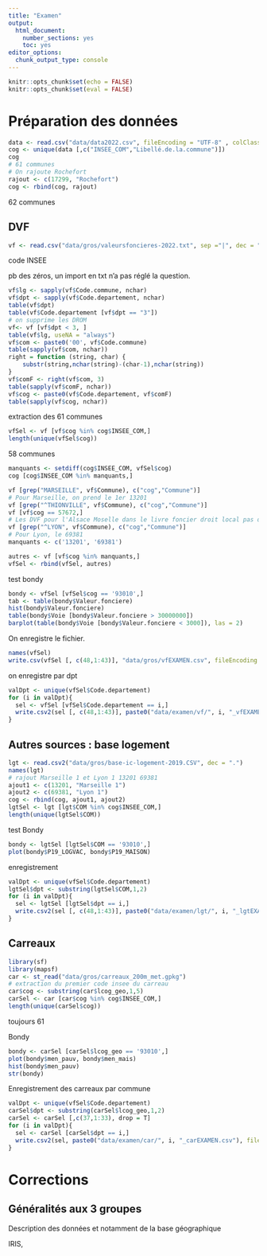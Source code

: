 ```yaml
---
title: "Examen"
output:
  html_document:
    number_sections: yes
    toc: yes
editor_options:
  chunk_output_type: console
---
```


```r
knitr::opts_chunk$set(echo = FALSE)
knitr::opts_chunk$set(eval = FALSE)
```

# Préparation des données

```r
data <- read.csv("data/data2022.csv", fileEncoding = "UTF-8" , colClasses = "character") 
cog <- unique(data [,c("INSEE_COM","Libellé.de.la.commune")])
cog
# 61 communes
# On rajoute Rochefort
rajout <- c(17299, "Rochefort")
cog <- rbind(cog, rajout)
```

62 communes

## DVF


```r
vf <- read.csv("data/gros/valeursfoncieres-2022.txt", sep ="|", dec = ",")
```

code INSEE

pb des zéros, un import en txt n'a pas réglé la question.


```r
vf$lg <- sapply(vf$Code.commune, nchar)
vf$dpt <- sapply(vf$Code.departement, nchar)
table(vf$dpt)
table(vf$Code.departement [vf$dpt == "3"])
# on supprime les DROM
vf<- vf [vf$dpt < 3, ] 
table(vf$lg, useNA = "always")
vf$com <- paste0('00', vf$Code.commune)
table(sapply(vf$com, nchar))
right = function (string, char) {
    substr(string,nchar(string)-(char-1),nchar(string))
}
vf$comF <- right(vf$com, 3)
table(sapply(vf$comF, nchar))
vf$cog <- paste0(vf$Code.departement, vf$comF)
table(sapply(vf$cog, nchar))
```

extraction des 61 communes


```r
vfSel <- vf [vf$cog %in% cog$INSEE_COM,]
length(unique(vfSel$cog))
```

58 communes

```r
manquants <- setdiff(cog$INSEE_COM, vfSel$cog)
cog [cog$INSEE_COM %in% manquants,]
```

```r
vf [grep("MARSEILLE", vf$Commune), c("cog","Commune")]
# Pour Marseille, on prend le 1er 13201
vf [grep("^THIONVILLE", vf$Commune), c("cog","Commune")]
vf [vf$cog == 57672,]
# Les DVF pour l'Alsace Moselle dans le livre foncier droit local pas d'appli
vf [grep("^LYON", vf$Commune), c("cog","Commune")]
# Pour Lyon, le 69381
manquants <- c('13201', '69381')
```

```r
autres <- vf [vf$cog %in% manquants,]
vfSel <- rbind(vfSel, autres)
```

test bondy

```r
bondy <- vfSel [vfSel$cog == '93010',]
tab <- table(bondy$Valeur.fonciere)
hist(bondy$Valeur.fonciere)
table(bondy$Voie [bondy$Valeur.fonciere > 30000000])
barplot(table(bondy$Voie [bondy$Valeur.fonciere < 3000]), las = 2)
```

On enregistre le fichier.

```r
names(vfSel)
write.csv(vfSel [, c(48,1:43)], "data/gros/vfEXAMEN.csv", fileEncoding = "UTF-8")
```


on enregistre par dpt


```r
valDpt <- unique(vfSel$Code.departement)
for (i in valDpt){
  sel <- vfSel [vfSel$Code.departement == i,]
  write.csv2(sel [, c(48,1:43)], paste0("data/examen/vf/", i, "_vfEXAMEN.csv"), fileEncoding = "UTF-8")
}
```


## Autres sources :  base logement


```r
lgt <- read.csv2("data/gros/base-ic-logement-2019.CSV", dec = ".")
names(lgt)
# rajout Marseille 1 et Lyon 1 13201 69381
ajout1 <- c(13201, "Marseille 1")
ajout2 <- c(69381, "Lyon 1")
cog <- rbind(cog, ajout1, ajout2)
lgtSel <- lgt [lgt$COM %in% cog$INSEE_COM,]
length(unique(lgtSel$COM))
```


test Bondy


```r
bondy <- lgtSel [lgtSel$COM == '93010',]
plot(bondy$P19_LOGVAC, bondy$P19_MAISON)
```


enregistrement

```r
valDpt <- unique(vfSel$Code.departement)
lgtSel$dpt <- substring(lgtSel$COM,1,2)
for (i in valDpt){
  sel <- lgtSel [lgtSel$dpt == i,]
  write.csv2(sel [, c(48,1:43)], paste0("data/examen/lgt/", i, "_lgtEXAMEN.csv"), fileEncoding = "UTF-8")
}
```

## Carreaux


```r
library(sf)
library(mapsf)
car <- st_read("data/gros/carreaux_200m_met.gpkg")
# extraction du premier code insee du carreau
car$cog <- substring(car$lcog_geo,1,5)
carSel <- car [car$cog %in% cog$INSEE_COM,]
length(unique(carSel$cog))
```

toujours 61


Bondy


```r
bondy <- carSel [carSel$lcog_geo == '93010',]
plot(bondy$men_pauv, bondy$men_mais)
hist(bondy$men_pauv)
str(bondy)
```

Enregistrement des carreaux par commune

```r
valDpt <- unique(vfSel$Code.departement)
carSel$dpt <- substring(carSel$lcog_geo,1,2)
carSel <- carSel [,c(37,1:33), drop = T]
for (i in valDpt){
  sel <- carSel [carSel$dpt == i,]
  write.csv2(sel, paste0("data/examen/car/", i, "_carEXAMEN.csv"), fileEncoding = "UTF-8")
}
```


# Corrections

## Généralités aux 3 groupes

Description des données et notamment de la base géographique

IRIS, 
